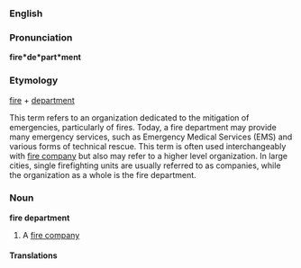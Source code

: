 ===English===
===Pronunciation===
'''fire*de*part*ment'''

===Etymology===
[[fire]] + [[department]]

This term refers to an organization dedicated to the mitigation of emergencies, particularly of fires. Today, a fire department may provide many emergency services, such as Emergency Medical Services (EMS) and various forms of technical rescue. This term is often used interchangeably with [[fire company]] but also may refer to a higher level organization. In large cities, single firefighting units are usually referred to as companies, while the organization as a whole is the fire department.

=== Noun ===
'''fire department'''

#A [[fire company]]


====Translations====